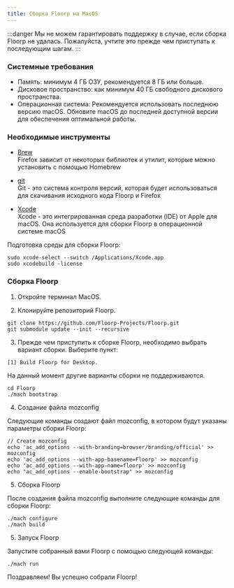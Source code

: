 ```yaml
---
title: Сборка Floorp на MacOS
---
```


:::danger
Мы не можем гарантировать поддержку в случае, если сборка Floorp не удалась. Пожалуйста, учтите это прежде чем приступать к последующим шагам.
:::

### Системные требования

- Память: минимум 4 ГБ ОЗУ, рекомендуется 8 ГБ или больше.
- Дисковое пространство: как минимум 40 ГБ свободного дискового пространства.
- Операционная система: Рекомендуется использовать последнюю версию macOS. Обновите macOS до последней доступной версии для обеспечения оптимальной работы.

### Необходимые инструменты

- [Brew](https://brew.sh/) \
Firefox зависит от некоторых библиотек и утилит, которые можно установить с помощью Homebrew

- [git](https://git-scm.com/download/mac) \
Git - это система контроля версий, которая будет использоваться для скачивания исходного кода Floorp и Firefox

- [Xcode](https://apps.apple.com/jp/app/xcode/id497799835?mt=12) \
Xcode - это интегрированная среда разработки (IDE) от Apple для macOS. Она используется для сборки Floorp в операционной системе macOS

Подготовка среды для сборки Floorp:

```shell
sudo xcode-select --switch /Applications/Xcode.app
sudo xcodebuild -license
```

### Сборка Floorp

1. Откройте терминал MacOS.

2. Клонируйте репозиторий Floorp.

```shell
git clone https://github.com/Floorp-Projects/Floorp.git
git submodule update --init --recursive
   ```

3. Прежде чем приступить к сборке Floorp, необходимо выбрать вариант сборки. Выберите пункт:

`[1] Build Floorp for Desktop.`

На данный момент другие варианты сборки не поддерживаются.

```shell
cd Floorp
./mach bootstrap
   ```

4. Создание файла mozconfig

Следующие команды создают файл mozconfig, в котором будут указаны параметры сборки Floorp:

```shell
// Create mozconfig
echo 'ac_add_options --with-branding=browser/branding/official' >> mozconfig
echo 'ac_add_options --with-app-basename=Floorp' >> mozconfig
echo 'ac_add_options --with-app-name=floorp' >> mozconfig
echo "ac_add_options --enable-bootstrap" >> mozconfig
   ```

5. Сборка Floorp

После создания файла mozconfig выполните следующие команды для сборки Floorp:

```shell
./mach configure
./mach build
   ```

5. Запуск Floorp

Запустите собранный вами Floorp с помощью следующей команды:

```shell
./mach run
   ```

Поздравляем! Вы успешно собрали Floorp!
